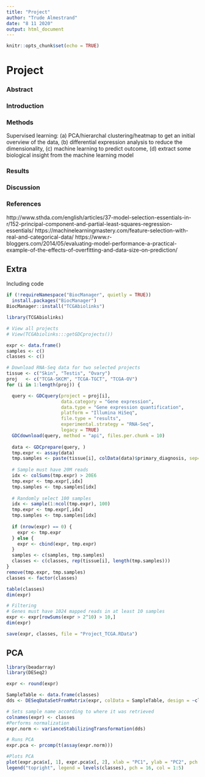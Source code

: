 ```yaml
---
title: "Project"
author: "Trude Almestrand"
date: "8 11 2020"
output: html_document
---
```


```r
knitr::opts_chunk$set(echo = TRUE)
```

# Project

### Abstract
### Introduction
### Methods
Supervised learning: 
(a) PCA/hierarchal clustering/heatmap to get an initial overview of the data, 
(b) differential expression analysis to reduce the dimensionality, 
(c) machine learning to predict outcome, 
(d) extract some biological insight from the machine learning model


### Results
### Discussion
### References

http://www.sthda.com/english/articles/37-model-selection-essentials-in-r/152-principal-component-and-partial-least-squares-regression-essentials/ 
https://machinelearningmastery.com/feature-selection-with-real-and-categorical-data/ 
https://www.r-bloggers.com/2014/05/evaluating-model-performance-a-practical-example-of-the-effects-of-overfitting-and-data-size-on-prediction/ 

## Extra

Including code
```r
if (!requireNamespace("BiocManager", quietly = TRUE))
  install.packages("BiocManager")
BiocManager::install("TCGAbiolinks")

library(TCGAbiolinks)

# View all projects
# View(TCGAbiolinks:::getGDCprojects())

expr <- data.frame()
samples <- c()
classes <- c()

# Download RNA-Seq data for two selected projects
tissue <- c("Skin", "Testis", "Ovary")
proj   <- c("TCGA-SKCM", "TCGA-TGCT", "TCGA-OV")
for (i in 1:length(proj)) {

  query <- GDCquery(project = proj[i],
                    data.category = "Gene expression",
                    data.type = "Gene expression quantification",
                    platform = "Illumina HiSeq", 
                    file.type = "results",
                    experimental.strategy = "RNA-Seq",
                    legacy = TRUE)
  GDCdownload(query, method = "api", files.per.chunk = 10)
  
  data <- GDCprepare(query, )
  tmp.expr <- assay(data)
  tmp.samples <- paste(tissue[i], colData(data)$primary_diagnosis, sep="-")
  
  # Sample must have 20M reads
  idx <- colSums(tmp.expr) > 20E6
  tmp.expr <- tmp.expr[,idx]
  tmp.samples <- tmp.samples[idx]
  
  # Randomly select 100 samples
  idx <- sample(1:ncol(tmp.expr), 100)
  tmp.expr <- tmp.expr[,idx]
  tmp.samples <- tmp.samples[idx]
  
  if (nrow(expr) == 0) {
    expr <- tmp.expr
  } else {
    expr <- cbind(expr, tmp.expr)
  }
  samples <- c(samples, tmp.samples)
  classes <- c(classes, rep(tissue[i], length(tmp.samples)))
}
remove(tmp.expr, tmp.samples)
classes <- factor(classes)

table(classes)
dim(expr)

# Filtering
# Genes must have 1024 mapped reads in at least 10 samples
expr <- expr[rowSums(expr > 2^10) > 10,]
dim(expr)

save(expr, classes, file = "Project_TCGA.RData")
```

## PCA
```r
library(beadarray)
library(DESeq2)

expr <- round(expr)

SampleTable <- data.frame(classes)
dds <- DESeqDataSetFromMatrix(expr, colData = SampleTable, design = ~classes)

# Sets sample name according to where it was retrieved
colnames(expr) <- classes
#Performs normalization
expr.norm <- varianceStabilizingTransformation(dds)

# Runs PCA
expr.pca <- prcomp(t(assay(expr.norm)))

#Plots PCA
plot(expr.pca$x[, 1], expr.pca$x[, 2], xlab = "PC1", ylab = "PC2", pch = 16, col = classes)
legend("topright", legend = levels(classes), pch = 16, col = 1:5)
```

